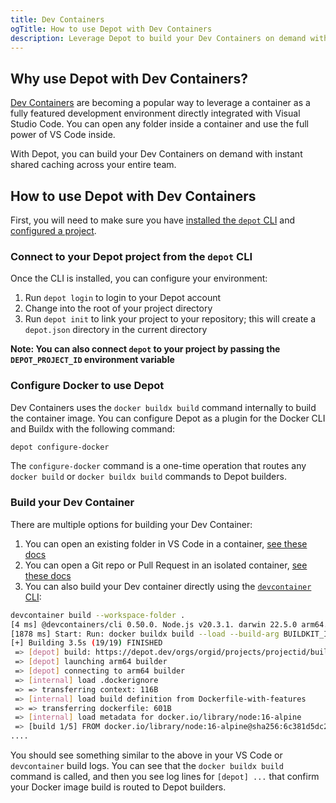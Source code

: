 ```yaml
---
title: Dev Containers
ogTitle: How to use Depot with Dev Containers
description: Leverage Depot to build your Dev Containers on demand with our configure-docker command.
---
```


## Why use Depot with Dev Containers?

[Dev Containers](https://code.visualstudio.com/docs/devcontainers/containers) are becoming a popular way to leverage a container as a fully featured development environment directly integrated with Visual Studio Code. You can open any folder inside a container and use the full power of VS Code inside.

With Depot, you can build your Dev Containers on demand with instant shared caching across your entire team.

## How to use Depot with Dev Containers

First, you will need to make sure you have [installed the `depot` CLI](/docs/quickstart#installing-the-cli) and [configured a project](/docs/quickstart#creating-a-project).

### Connect to your Depot project from the `depot` CLI

Once the CLI is installed, you can configure your environment:

1. Run `depot login` to login to your Depot account
2. Change into the root of your project directory
3. Run `depot init` to link your project to your repository; this will create a `depot.json` directory in the current directory

**Note: You can also connect `depot` to your project by passing the `DEPOT_PROJECT_ID` environment variable**

### Configure Docker to use Depot

Dev Containers uses the `docker buildx build` command internally to build the container image. You can configure Depot as a plugin for the Docker CLI and Buildx with the following command:

```bash
depot configure-docker
```

The `configure-docker` command is a one-time operation that routes any `docker build` or `docker buildx build` commands to Depot builders.

### Build your Dev Container

There are multiple options for building your Dev Container:

1. You can open an existing folder in VS Code in a container, [see these docs](https://code.visualstudio.com/docs/devcontainers/containers#_quick-start-open-an-existing-folder-in-a-container)
2. You can open a Git repo or Pull Request in an isolated container, [see these docs](https://code.visualstudio.com/docs/devcontainers/containers#_quick-start-open-a-git-repository-or-github-pr-in-an-isolated-container-volume)
3. You can also build your Dev container directly using the [`devcontainer` CLI](https://code.visualstudio.com/docs/devcontainers/devcontainer-cli#_prebuilding):

```bash
devcontainer build --workspace-folder .
[4 ms] @devcontainers/cli 0.50.0. Node.js v20.3.1. darwin 22.5.0 arm64.
[1878 ms] Start: Run: docker buildx build --load --build-arg BUILDKIT_INLINE_CACHE=1 -f /var/folders/w9/8yw9qm955bqcdwphh62w6fvr0000gn/T/devcontainercli/container-features/0.50.0-1690365763237/Dockerfile-with-features -t vsc-example-241be831c2682292f834c48f737ab308a1e901188127c5444a37dd0c0a339c90 --target dev_containers_target_stage --build-arg _DEV_CONTAINERS_BASE_IMAGE=dev_container_auto_added_stage_label /Users/user1/projects/proj/example
[+] Building 3.5s (19/19) FINISHED
 => [depot] build: https://depot.dev/orgs/orgid/projects/projectid/builds/9hh2rh7zkq                                                0.0s
 => [depot] launching arm64 builder                                                                                                                                       0.5s
 => [depot] connecting to arm64 builder                                                                                                                                   0.4s
 => [internal] load .dockerignore                                                                                                                                         0.4s
 => => transferring context: 116B                                                                                                                                         0.3s
 => [internal] load build definition from Dockerfile-with-features                                                                                                        0.3s
 => => transferring dockerfile: 601B                                                                                                                                      0.3s
 => [internal] load metadata for docker.io/library/node:16-alpine                                                                                                         0.4s
 => [build 1/5] FROM docker.io/library/node:16-alpine@sha256:6c381d5dc2a11dcdb693f0301e8587e43f440c90cdb8933eaaaabb905d44cdb9                                             0.0s
....
```

You should see something similar to the above in your VS Code or `devcontainer` build logs. You can see that the `docker buildx build` command is called, and then you see log lines for `[depot] ...` that confirm your Docker image build is routed to Depot builders.

